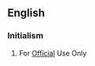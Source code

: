 ==English==
{{wikipedia}}

===Initialism===
{{rfc-header|Initialism}}
{{head|en|initialism}}

# {{label|en|US}} For [[official|Official]] Use Only